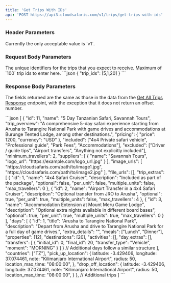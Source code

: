 ```yaml
---
title: 'Get Trips With IDs'
api: 'POST https://api3.cloudsafaris.com/v1/trips/get-trips-with-ids'
---
```


### Header Parameters
<ParamField header="CloudSafaris-API-Version" type="string" default="v1">
  Currently the only acceptable value is `v1`.
</ParamField>

### Request Body Parameters

<ParamField body="trip_ids" type="number[]" required>
  The unique identifiers for the trips that you expect to receive. Maximum of `100` trip ids to enter here.
</ParamField>

<RequestExample>
  ```json
  {
    "trip_ids": [5,1,20]
  }
```
</RequestExample>

### Response Body Parameters
The fields returned are the same as those in the data from the [Get All Trips Response](/trips/get-all-trips#response-body-parameters) endpoint, with the exception that it does not return an offset number.

<ResponseExample>
```json
[
    {
        "id": 11,
        "name": "5 Day Tanzanian Safari, Savannah Tours",
        "trip_overview": "A comprehensive 5-day safari experience starting from Arusha to Tarangire National Park with game drives and accommodations at Burunge Tented Lodge, among other destinations.",
        "pricing": {
            "price": 1200,
            "currency": "USD"
        },
        "included": ["4x4 Private safari vehicle", "Professional guide", "Park Fees", "Accommodations"],
        "excluded": ["Driver / guide tips", "Airport transfers", "Anything not explicitly included"],
        "minimum_travellers": 2,
        "suppliers": [
        {
            "name": "Savannah Tours",
            "logo_url": "https://example.com/logo_url.jpg"
        }
        ],
        "image_urls": [
            "https://cloudsafaris.com/path/to/image1.jpg",
            "https://cloudsafaris.com/path/to/image2.jpg"
        ],
        "file_urls": [],
        "trip_extras": [
        {
            "id": 1,
            "name": "4x4 Safari Cruiser",
            "description": "Included as part of the package",
            "optional": false,
            "per_unit": false,
            "multiple_units": false,
            "max_travellers": 0
        },
        {
            "id": 2,
            "name": "Airport Transfer in a 4x4 Safari Cruiser",
            "description": "Optional transfer from JRO to Arusha",
            "optional": true,
            "per_unit": true,
            "multiple_units": false,
            "max_travellers": 4
        },
        {
            "id": 3,
            "name": "Accommodation Extension at Mount Meru Game Lodge",
            "description": "Optional extra nights available in different board bases",
            "optional": true,
            "per_unit": true,
            "multiple_units": true,
            "max_travellers": 0
        }
        ],
        "days": [
        {
            "id": 1,
            "title": "Arusha to Tarangire National Park",
            "description": "Depart from Arusha and drive to Tarangire National Park for a full day of game drives.",
            "extra_details": "",
            "meals": ["Lunch", "Dinner"],
            "properties": [12],
            "destinations": [20],
            "activities": [],
            "day_extras": [],
            "transfers": [
                {
                    "initial_id": 0,
                    "final_id": 20,
                    "transfer_type": "Vehicle", 
                    "moment": "MORNING"
                }
            ]
        }
        // Additional days follow a similar structure
        ],
        "countries": ["TZ"], 
        "pick_up_location": {
            latitude: -3.429406, 
            longitude: 37.074461, 
            note: "Kilimanjaro International Airport",
            radius: 50,
            location_max_time: "08:00:00",         
        }, 
        "drop_off_location": {
            latitude: -3.429406, 
            longitude: 37.074461, 
            note: "Kilimanjaro International Airport",
            radius: 50,
            location_max_time: "08:00:00",         
        }
    }, 
    // Additional trips
]
```
</ResponseExample>
